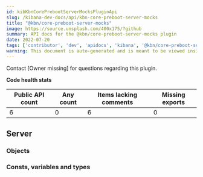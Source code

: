 ```yaml
---
id: kibKbnCorePrebootServerMocksPluginApi
slug: /kibana-dev-docs/api/kbn-core-preboot-server-mocks
title: "@kbn/core-preboot-server-mocks"
image: https://source.unsplash.com/400x175/?github
summary: API docs for the @kbn/core-preboot-server-mocks plugin
date: 2022-07-20
tags: ['contributor', 'dev', 'apidocs', 'kibana', '@kbn/core-preboot-server-mocks']
warning: This document is auto-generated and is meant to be viewed inside our experimental, new docs system. Reach out in #docs-engineering for more info.
---
```




Contact [Owner missing] for questions regarding this plugin.

**Code health stats**

| Public API count  | Any count | Items lacking comments | Missing exports |
|-------------------|-----------|------------------------|-----------------|
| 6 | 0 | 6 | 0 |

## Server

### Objects
<DocDefinitionList data={kbnCorePrebootServerMocksObj.server.objects}/>

### Consts, variables and types
<DocDefinitionList data={kbnCorePrebootServerMocksObj.server.misc}/>


